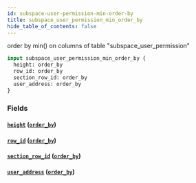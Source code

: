 ```yaml
---
id: subspace-user-permission-min-order-by
title: subspace_user_permission_min_order_by
hide_table_of_contents: false
---
```


order by min() on columns of table "subspace_user_permission"

```graphql
input subspace_user_permission_min_order_by {
  height: order_by
  row_id: order_by
  section_row_id: order_by
  user_address: order_by
}
```

### Fields

#### [`height`](#) ([`order_by`](../enums/order-by))

#### [`row_id`](#) ([`order_by`](../enums/order-by))

#### [`section_row_id`](#) ([`order_by`](../enums/order-by))

#### [`user_address`](#) ([`order_by`](../enums/order-by))
